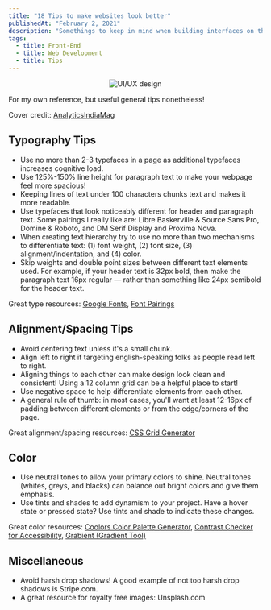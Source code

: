 ```yaml
---
title: "18 Tips to make websites look better"
publishedAt: "February 2, 2021"
description: "Somethings to keep in mind when building interfaces on the web"
tags:
  - title: Front-End
  - title: Web Development
  - title: Tips
---
```


<p align="center">
  <Image
    alt="UI/UX design"
    src="https://149695847.v2.pressablecdn.com/wp-content/uploads/2020/04/UXUI.png"
    width={700}
    height={450}
    placeholder="blur"
    blurDataURL="https://149695847.v2.pressablecdn.com/wp-content/uploads/2020/04/UXUI.png"
  />
</p>

For my own reference, but useful general tips nonetheless!

Cover credit: [AnalyticsIndiaMag](https://analyticsindiamag.com/common-misconceptions-about-ux-ui-designers/)

## Typography Tips

- Use no more than 2-3 typefaces in a page as additional typefaces increases cognitive load.
- Use 125%-150% line height for paragraph text to make your webpage feel more spacious!
- Keeping lines of text under 100 characters chunks text and makes it more readable.
- Use typefaces that look noticeably different for header and paragraph text. Some pairings I really like are: Libre Baskerville & Source Sans Pro, Domine & Roboto, and DM Serif Display and Proxima Nova.
- When creating text hierarchy try to use no more than two mechanisms to differentiate text: (1) font weight, (2) font size, (3) alignment/indentation, and (4) color.
- Skip weights and double point sizes between different text elements used. For example, if your header text is 32px bold, then make the paragraph text 16px regular — rather than something like 24px semibold for the header text.

Great type resources: [Google Fonts](https://fonts.google.com/), [Font Pairings](https://fontpair.co/)

## Alignment/Spacing Tips

- Avoid centering text unless it's a small chunk.
- Align left to right if targeting english-speaking folks as people read left to right.
- Aligning things to each other can make design look clean and consistent! Using a 12 column grid can be a helpful place to start!
- Use negative space to help differentiate elements from each other.
- A general rule of thumb: in most cases, you'll want at least 12-16px of padding between different elements or from the edge/corners of the page.

Great alignment/spacing resources: [CSS Grid Generator](https://css-tricks.com/layoutit-grid-learning-css-grid-visually-with-a-generator/)

## Color

- Use neutral tones to allow your primary colors to shine. Neutral tones (whites, greys, and blacks) can balance out bright colors and give them emphasis.
- Use tints and shades to add dynamism to your project. Have a hover state or pressed state? Use tints and shade to indicate these changes.

Great color resources: [Coolors Color Palette Generator](https://coolors.co/), [Contrast Checker for Accessibility](https://webaim.org/resources/contrastchecker/), [Grabient (Gradient Tool)](http://grabient.com/)

## Miscellaneous

- Avoid harsh drop shadows! A good example of not too harsh drop shadows is Stripe.com.
- A great resource for royalty free images: Unsplash.com
